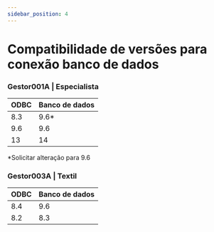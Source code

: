 ```yaml
---
sidebar_position: 4
---
```


# Compatibilidade de versões para conexão banco de dados

### Gestor001A | Especialista
ODBC      | Banco de dados
-------   | -----------------------------
8.3       | 9.6*
9.6       | 9.6
13        | 14

*Solicitar alteração para 9.6
### Gestor003A | Textil
ODBC      | Banco de dados
-------   | -----------------------------
8.4       |  9.6
8.2       |  8.3
